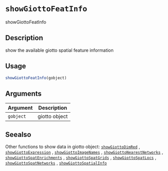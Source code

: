 # `showGiottoFeatInfo`

showGiottoFeatInfo


## Description

show the available giotto spatial feature information


## Usage

```r
showGiottoFeatInfo(gobject)
```


## Arguments

Argument      |Description
------------- |----------------
`gobject`     |     giotto object


## Seealso

Other functions to show data in giotto object:
 [`showGiottoDimRed`](#showgiottodimred) ,
 [`showGiottoExpression`](#showgiottoexpression) ,
 [`showGiottoImageNames`](#showgiottoimagenames) ,
 [`showGiottoNearestNetworks`](#showgiottonearestnetworks) ,
 [`showGiottoSpatEnrichments`](#showgiottospatenrichments) ,
 [`showGiottoSpatGrids`](#showgiottospatgrids) ,
 [`showGiottoSpatLocs`](#showgiottospatlocs) ,
 [`showGiottoSpatNetworks`](#showgiottospatnetworks) ,
 [`showGiottoSpatialInfo`](#showgiottospatialinfo)


